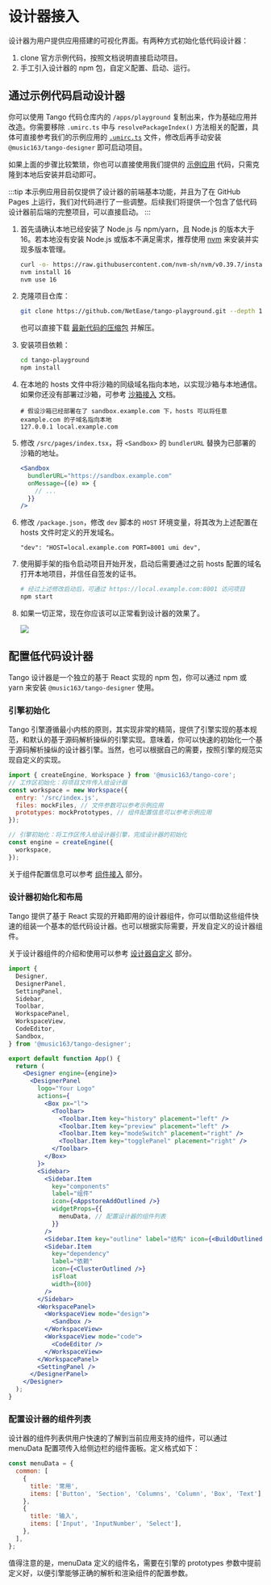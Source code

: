 # 设计器接入

设计器为用户提供应用搭建的可视化界面。有两种方式初始化低代码设计器：

1. clone 官方示例代码，按照文档说明直接启动项目。
2. 手工引入设计器的 npm 包，自定义配置、启动、运行。

## 通过示例代码启动设计器

你可以使用 Tango 代码仓库内的 `/apps/playground` 复制出来，作为基础应用并改造。你需要移除 `.umirc.ts` 中与 `resolvePackageIndex()` 方法相关的配置，具体可直接参考我们的示例应用的 [`.umirc.ts`](https://github.com/NetEase/tango-playground/blob/master/.umirc.ts) 文件，修改后再手动安装 `@music163/tango-designer` 即可启动项目。

如果上面的步骤比较繁琐，你也可以直接使用我们提供的 [示例应用](https://github.com/NetEase/tango-playground) 代码，只需克隆到本地后安装并启动即可。

:::tip
本示例应用目前仅提供了设计器的前端基本功能，并且为了在 GitHub Pages 上运行，我们对代码进行了一些调整。后续我们将提供一个包含了低代码设计器前后端的完整项目，可以直接启动。
:::

1.  首先请确认本地已经安装了 Node.js 与 npm/yarn，且 Node.js 的版本大于 16。若本地没有安装 Node.js 或版本不满足需求，推荐使用 [nvm](https://github.com/nvm-sh/nvm) 来安装并实现多版本管理。

    ```sh
    curl -o- https://raw.githubusercontent.com/nvm-sh/nvm/v0.39.7/install.sh | bash
    nvm install 16
    nvm use 16
    ```

2.  克隆项目仓库：

    ```sh
    git clone https://github.com/NetEase/tango-playground.git --depth 1
    ```

    也可以直接下载 [最新代码的压缩包](https://github.com/NetEase/tango-playground/archive/refs/heads/master.zip) 并解压。

3.  安装项目依赖：

    ```sh
    cd tango-playground
    npm install
    ```

4.  在本地的 hosts 文件中将沙箱的同级域名指向本地，以实现沙箱与本地通信。如果你还没有部署过沙箱，可参考 [沙箱接入](./sandbox) 文档。

    ```hosts
    # 假设沙箱已经部署在了 sandbox.example.com 下，hosts 可以将任意 example.com 的子域名指向本地
    127.0.0.1 local.example.com
    ```

5.  修改 `/src/pages/index.tsx`，将 `<Sandbox>` 的 `bundlerURL` 替换为已部署的沙箱的地址。

    ```jsx
    <Sandbox
      bundlerURL="https://sandbox.example.com"
      onMessage={(e) => {
        // ...
      }}
    />
    ```

6.  修改 `/package.json`，修改 `dev` 脚本的 `HOST` 环境变量，将其改为上述配置在 hosts 文件时定义的开发域名。

    ```
    "dev": "HOST=local.example.com PORT=8001 umi dev",
    ```

7.  使用脚手架的指令启动项目开始开发，启动后需要通过之前 hosts 配置的域名打开本地项目，并信任自签发的证书。

    ```sh
    # 经过上述修改启动后，可通过 https://local.example.com:8001 访问项目
    npm start
    ```

8.  如果一切正常，现在你应该可以正常看到设计器的效果了。

    ![](https://p6.music.126.net/obj/wo3DlcOGw6DClTvDisK1/33392683897/c72b/f6f2/2944/a481233c752a9e74213fa15aa516b6f0.png)

## 配置低代码设计器

Tango 设计器是一个独立的基于 React 实现的 npm 包，你可以通过 npm 或 yarn 来安装 `@music163/tango-designer` 使用。

### 引擎初始化

Tango 引擎遵循最小内核的原则，其实现非常的精简，提供了引擎实现的基本规范，和默认的基于源码解析操纵的引擎实现。意味着，你可以快速的初始化一个基于源码解析操纵的设计器引擎。当然，也可以根据自己的需要，按照引擎的规范实现自定义的实现。

```js
import { createEngine, Workspace } from '@music163/tango-core';
// 工作区初始化：将项目文件传入给设计器
const workspace = new Workspace({
  entry: '/src/index.js',
  files: mockFiles, // 文件参数可以参考示例应用
  prototypes: mockPrototypes, // 组件配置信息可以参考示例应用
});

// 引擎初始化：将工作区传入给设计器引擎，完成设计器的初始化
const engine = createEngine({
  workspace,
});
```

关于组件配置信息可以参考 [组件接入](./component) 部分。

### 设计器初始化和布局

Tango 提供了基于 React 实现的开箱即用的设计器组件，你可以借助这些组件快速的组装一个基本的低代码设计器。也可以根据实际需要，开发自定义的设计器组件。

关于设计器组件的介绍和使用可以参考 [设计器自定义](../customize/panels) 部分。

```jsx
import {
  Designer,
  DesignerPanel,
  SettingPanel,
  Sidebar,
  Toolbar,
  WorkspacePanel,
  WorkspaceView,
  CodeEditor,
  Sandbox,
} from '@music163/tango-designer';

export default function App() {
  return (
    <Designer engine={engine}>
      <DesignerPanel
        logo="Your Logo"
        actions={
          <Box px="l">
            <Toolbar>
              <Toolbar.Item key="history" placement="left" />
              <Toolbar.Item key="preview" placement="left" />
              <Toolbar.Item key="modeSwitch" placement="right" />
              <Toolbar.Item key="togglePanel" placement="right" />
            </Toolbar>
          </Box>
        }>
        <Sidebar>
          <Sidebar.Item
            key="components"
            label="组件"
            icon={<AppstoreAddOutlined />}
            widgetProps={{
              menuData, // 配置设计器的组件列表
            }}
          />
          <Sidebar.Item key="outline" label="结构" icon={<BuildOutlined />} />
          <Sidebar.Item
            key="dependency"
            label="依赖"
            icon={<ClusterOutlined />}
            isFloat
            width={800}
          />
        </Sidebar>
        <WorkspacePanel>
          <WorkspaceView mode="design">
            <Sandbox />
          </WorkspaceView>
          <WorkspaceView mode="code">
            <CodeEditor />
          </WorkspaceView>
        </WorkspacePanel>
        <SettingPanel />
      </DesignerPanel>
    </Designer>
  );
}
```

### 配置设计器的组件列表

设计器的组件列表供用户快速的了解到当前应用支持的组件，可以通过 menuData 配置项传入给侧边栏的组件面板。定义格式如下：

```js
const menuData = {
  common: [
    {
      title: '常用',
      items: ['Button', 'Section', 'Columns', 'Column', 'Box', 'Text'],
    },
    {
      title: '输入',
      items: ['Input', 'InputNumber', 'Select'],
    },
  ],
};
```

值得注意的是，menuData 定义的组件名，需要在引擎的 prototypes 参数中提前定义好，以便引擎能够正确的解析和渲染组件的配置参数。
